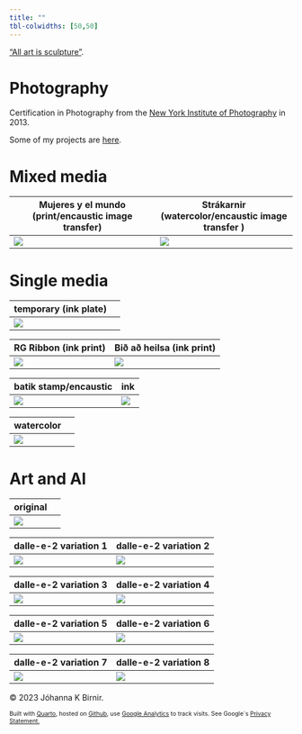 ```yaml
---
title: ""
tbl-colwidths: [50,50]
---
```


<!-- Google tag (gtag.js) -->

```{=html}
<script async src="https://www.googletagmanager.com/gtag/js?id=G-LPJSR1NJ6X"></script>
```
```{=html}
<script>
  window.dataLayer = window.dataLayer || [];
  function gtag(){dataLayer.push(arguments);}
  gtag('js', new Date());

  gtag('config', 'G-LPJSR1NJ6X');
</script>
```
["All art is sculpture"](https://johannahel.ga/cv/).

# Photography

Certification in Photography from the [New York Institute of Photography](https://www.nyip.edu) in 2013.

Some of my projects are [here](https://www.flickr.com/photos/jkbirnir/albums).

# Mixed media

| Mujeres y el mundo (print/encaustic image transfer) | Strákarnir (watercolor/encaustic image transfer ) |
|-------------------------------------|-----------------------------------|
| ![](images/art1.jpeg)                               | ![](images/art2.jpg)                              |

# Single media

| temporary (ink plate) |     |
|-----------------------|-----|
| ![](images/art8.jpg)  |     |

| RG Ribbon (ink print) | Bið að heilsa (ink print) |
|-----------------------|---------------------------|
| ![](images/art4.jpg)  | ![](images/art3.jpg)      |

| batik stamp/encaustic | ink                  |
|-----------------------|----------------------|
| ![](images/art6.jpg)  | ![](images/art7.jpg) |

| watercolor           |     |
|----------------------|-----|
| ![](images/art5.jpg) |     |

# Art and AI

| original   |
|-----------------------|-----|
| ![](images/art9.jpg)    |

| dalle-e-2 variation 1  |   dalle-e-2 variation 2   |
|-----------------------|-----|
| ![](images/art17.png)  |  ![](images/art10.png)    |

| dalle-e-2 variation 3 | dalle-e-2 variation 4  |
|-----------------------|---------------------------|
| ![](images/art11.png)  | ![](images/art12.png)      |

| dalle-e-2 variation 5  |dalle-e-2 variation 6                  |
|-----------------------|----------------------|
| ![](images/art13.png)  | ![](images/art14.png) |

| dalle-e-2 variation 7         | dalle-e-2 variation 8      |
|----------------------|-----|
| ![](images/art15.png) |    ![](images/art16.png)  |



© 2023 Jóhanna K Birnir.

::: {style="font-size: 75%;"}
Built with [Quarto](https://quarto.org/), hosted on [Github](https://github.com/jkbirnir), use [Google Analytics](https://analytics.withgoogle.com/) to track visits. See Google´s [Privacy Statement.](https://policies.google.com/privacy)
:::
